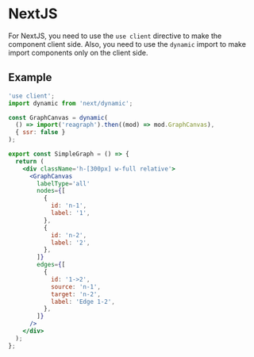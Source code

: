 
<Meta title="Docs/Getting Started/NextJS" />

# NextJS
For NextJS, you need to use the `use client` directive to make the component client side.
Also, you need to use the `dynamic` import to make import components only on the client side.

## Example
```jsx
'use client';
import dynamic from 'next/dynamic';

const GraphCanvas = dynamic(
  () => import('reagraph').then((mod) => mod.GraphCanvas),
  { ssr: false }
);

export const SimpleGraph = () => {
  return (
    <div className='h-[300px] w-full relative'>
      <GraphCanvas
        labelType='all'
        nodes={[
          {
            id: 'n-1',
            label: '1',
          },
          {
            id: 'n-2',
            label: '2',
          },
        ]}
        edges={[
          {
            id: '1->2',
            source: 'n-1',
            target: 'n-2',
            label: 'Edge 1-2',
          },
        ]}
      />
    </div>
  );
};

```
